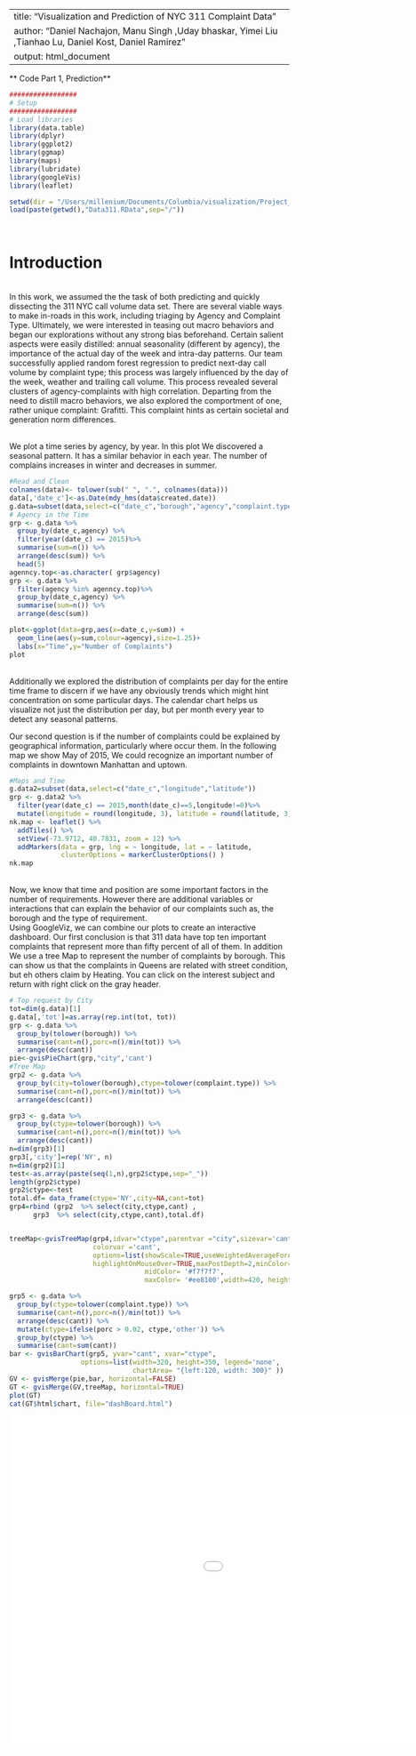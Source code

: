 
---
title: "Visualization and Prediction of NYC 311 Complaint Data"
author: "Daniel Nachajon, Manu Singh ,Uday bhaskar, Yimei Liu ,Tianhao Lu, Daniel Kost, Daniel Ramirez"
output: html_document
---
** Code Part 1, Prediction**
<br>
```r
#################
# Setup
#################
# Load libraries
library(data.table)
library(dplyr)
library(ggplot2)
library(ggmap)
library(maps)
library(lubridate)
library(googleVis)
library(leaflet)

setwd(dir = "/Users/millenium/Documents/Columbia/visualization/Project_4/")
load(paste(getwd(),"Data311.RData",sep="/"))
```
<br>
<h1>Introduction</h1>
<br>
In this work, we assumed the the task of both predicting and quickly dissecting the 311 NYC call volume data set. There are several viable ways to make in-roads in this work, including triaging by Agency and Complaint Type. Ultimately, we were interested in teasing out macro behaviors and began our explorations without any strong bias beforehand. Certain salient aspects were easily distilled: annual seasonality (different by agency), the importance of the actual day of the week and intra-day patterns. Our team successfully applied random forest regression to predict next-day call volume by complaint type; this process was largely influenced by the day of the week, weather and trailing call volume. This process revealed several clusters of agency-complaints with high correlation. Departing from the need to distill macro behaviors, we also explored the comportment of one, rather unique complaint: Grafitti. This complaint hints as certain societal and generation norm differences.


<br>
We plot a time series by agency, by year. In this plot We discovered a seasonal pattern. It has a similar behavior in each year. The number of complains increases in winter and decreases in summer. 

```r
#Read and Clean
colnames(data)<- tolower(sub(" ", ".", colnames(data)))
data[,'date_c']<-as.Date(mdy_hms(data$created.date))
g.data=subset(data,select=c("date_c","borough","agency","complaint.type"))
# Agency in the Time
grp <- g.data %>%
  group_by(date_c,agency) %>%
  filter(year(date_c) == 2015)%>%
  summarise(sum=n()) %>%
  arrange(desc(sum)) %>%
  head(5)
agenncy.top<-as.character( grp$agency)
grp <- g.data %>%
  filter(agency %in% agenncy.top)%>%
  group_by(date_c,agency) %>%
  summarise(sum=n()) %>%
  arrange(desc(sum))

plot<-ggplot(data=grp,aes(x=date_c,y=sum)) + 
  geom_line(aes(y=sum,colour=agency),size=1.25)+
  labs(x="Time",y="Number of Complaints") 
plot

```
<br>
Additionally we explored the distribution of complaints per day for the entire time frame to discern if we have any obviously trends which might hint concentration on some particular days. The calendar chart helps us visualize not just the distribution per day, but per month every year to detect any seasonal patterns.


Our second question is if the number of complaints could be explained by geographical information, particularly where occur them. In the following map we show May of 2015, We could recognize an important number of complaints in downtown Manhattan and uptown.
<br>


```r
#Maps and Time
g.data2=subset(data,select=c("date_c","longitude","latitude"))
grp <- g.data2 %>%
  filter(year(date_c) == 2015,month(date_c)==5,longitude!=0)%>%
  mutate(longitude = round(longitude, 3), latitude = round(latitude, 3)) 
nk.map <- leaflet() %>% 
  addTiles() %>% 
  setView(-73.9712, 40.7831, zoom = 12) %>% 
  addMarkers(data = grp, lng = ~ longitude, lat = ~ latitude,
             clusterOptions = markerClusterOptions() )
nk.map
```

<br>
Now, we know that time and position are some important factors in the number of requirements. However there are additional variables or interactions that can explain the behavior of our complaints such as, the borough and the type of requirement.
<br>
Using GoogleViz, we can combine our plots to create an interactive dashboard. Our first conclusion is that 311 data have top ten important complaints that represent more than fifty percent of all of them. In addition We use a tree Map to represent the number of complaints by borough. This can show us that the complaints in Queens are related with street condition, but eh others claim by Heating. You can click on the interest subject and return with right click on the gray header.


```r
# Top request by City
tot=dim(g.data)[1]
g.data[,'tot']=as.array(rep.int(tot, tot))
grp <- g.data %>%
  group_by(tolower(borough)) %>%
  summarise(cant=n(),porc=n()/min(tot)) %>%
  arrange(desc(cant))
pie<-gvisPieChart(grp,"city",'cant')
#Tree Map
grp2 <- g.data %>%
  group_by(city=tolower(borough),ctype=tolower(complaint.type)) %>%
  summarise(cant=n(),porc=n()/min(tot)) %>%
  arrange(desc(cant))

grp3 <- g.data %>%
  group_by(ctype=tolower(borough)) %>%
  summarise(cant=n(),porc=n()/min(tot)) %>%
  arrange(desc(cant))
n=dim(grp3)[1]
grp3[,'city']=rep('NY', n)
n=dim(grp2)[1]
test<-as.array(paste(seq(1,n),grp2$ctype,sep="_"))
length(grp2$ctype)
grp2$ctype<-test
total.df= data_frame(ctype='NY',city=NA,cant=tot)
grp4=rbind (grp2  %>% select(city,ctype,cant) ,
      grp3  %>% select(city,ctype,cant),total.df) 


treeMap<-gvisTreeMap(grp4,idvar="ctype",parentvar ="city",sizevar='cant',
                     colorvar ='cant',
                     options=list(showScale=TRUE,useWeightedAverageForAggregation=TRUE,
                     highlightOnMouseOver=TRUE,maxPostDepth=2,minColor='#009688',
                                  midColor= '#f7f7f7',
                                  maxColor= '#ee8100',width=420, height=520))

grp5 <- g.data %>%
  group_by(ctype=tolower(complaint.type)) %>%
  summarise(cant=n(),porc=n()/min(tot)) %>%
  arrange(desc(cant)) %>%
  mutate(ctype=ifelse(porc > 0.02, ctype,'other')) %>%
  group_by(ctype) %>%
  summarise(cant=sum(cant))  
bar <- gvisBarChart(grp5, yvar="cant", xvar="ctype",                  
                  options=list(width=320, height=350, legend='none',
                               chartArea= "{left:120, width: 300}" ))
GV <- gvisMerge(pie,bar, horizontal=FALSE)
GT <- gvisMerge(GV,treeMap, horizontal=TRUE)
plot(GT) 
cat(GT$html$chart, file="dashBoard.html")
```
<iframe width="1300" height="600" frameborder="0" src = 'dashBoard.html' ></iframe>
